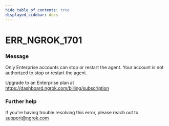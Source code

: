 ```yaml
---
hide_table_of_contents: true
displayed_sidebar: docs
---
```



# ERR_NGROK_1701

### Message

Only Enterprise accounts can stop or restart the agent.
Your account is not authorized to stop or restart the agent.

Upgrade to an Enterprise plan at https://dashboard.ngrok.com/billing/subscription

### Further help

If you're having trouble resolving this error, please reach out to [support@ngrok.com](mailto:support@ngrok.com?subject=Help%20with%20ERR_NGROK_1701)

<ErrorDetails error="err_ngrok_1701" />
